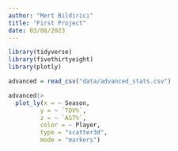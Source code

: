 ```yaml
---
author: "Mert Bildirici"
title: "First Project"
date: 03/08/2023
---
```


```r
library(tidyverse)
library(fivethirtyeight)
library(plotly)
```

```r
advanced = read_csv("data/advanced_stats.csv")
```

```r
advanced|>
  plot_ly(x = ~ Season,
         y = ~ `TOV%`,
         z = ~ `AST%`,
         color = ~ Player,
         type = "scatter3d",
         mode = "markers")

```

